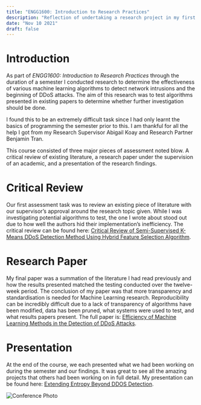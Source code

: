---
title: "ENGG1600: Introduction to Research Practices"
description: "Reflection of undertaking a research project in my first year at university."
date: "Nov 10 2021"
draft: false
---


# Introduction

As part of *ENGG1600: Introduction to Research Practices* through the duration of a semester I conducted research to determine the effectiveness of various machine learning algorithms to detect network intrusions and the beginning of DDoS attacks. The aim of this research was to test algorithms presented in existing papers to determine whether further investigation should be done. 

I found this to be an extremely difficult task since I had only learnt the basics of programming the semester prior to this. I am thankful for all the help I got from my Research Supervisor Abigail Koay and Research Partner Benjamin Tran.

This course consisted of three major pieces of assessment noted blow. A critical review of existing literature, a research paper under the supervision of an academic, and a presentation of the research findings.

# Critical Review

Our first assessment task was to review an existing piece of literature with our supervisor’s approval around the research topic given. While I was investigating potential algorithms to test, the one I wrote about stood out due to how well the authors hid their implementation’s inefficiency. The critical review can be found here: [Critical Review of Semi-Supervised K-Means DDoS Detection Method Using Hybrid Feature Selection Algorithm](https://github.com/ThatSealgair/tertiary-education/raw/main/ENGG1600-Introduction-to-Research-Practices/ENGG1600-Critical-Review.pdf).

# Research Paper

My final paper was a summation of the literature I had read previously and how the results presented matched the testing conducted over the twelve-week period. The conclusion of my paper was that more transparency and standardisation is needed for Machine Learning research. Reproducibility can be incredibly difficult due to a lack of transparency of algorithms have been modified, data has been pruned, what systems were used to test, and what results papers present. The full paper is: [Efficiency of Machine Learning Methods in the Detection of DDoS Attacks](https://github.com/ThatSealgair/tertiary-education/raw/main/ENGG1600-Introduction-to-Research-Practices/ENGG1600-Research-Paper.pdf).

# Presentation

At the end of the course, we each presented what we had been working on during the semester and our findings. It was great to see all the amazing projects that others had been working on in full detail. My presentation can be found here: [Extending Entropy Beyond DDOS Detection](https://github.com/ThatSealgair/tertiary-education/raw/main/ENGG1600-Introduction-to-Research-Practices/ENGG1600-Extending-Entropy-Beyond-DDOS-Detection.pdf).

![Conference Photo](https://i.imgur.com/65qM3wX.jpeg)

<picture class="hero">
	<Source
		src="https://i.imgur.com/65qM3wX.jpeg"
		media="(min-width:600px)"
		layout="fullWidth"
		alt="Conference Photo"
	/>
</picture>
		
